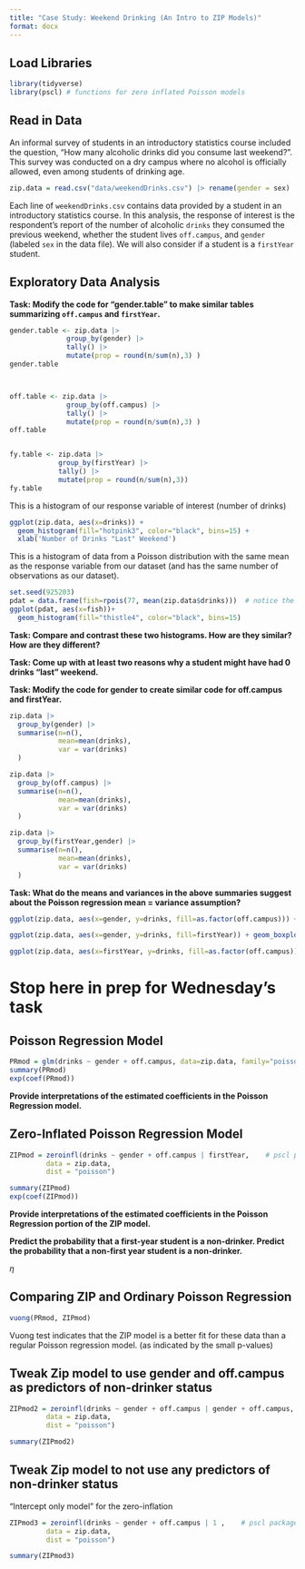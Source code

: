 ```yaml
---
title: "Case Study: Weekend Drinking (An Intro to ZIP Models)"
format: docx
---
```


## Load Libraries

```r
library(tidyverse)
library(pscl) # functions for zero inflated Poisson models
```

## Read in Data

An informal survey of students in an introductory statistics course included the question, "How many alcoholic drinks did you consume last weekend?". This survey was conducted on a dry campus where no alcohol is officially allowed, even among students of drinking age.

```r
zip.data = read.csv("data/weekendDrinks.csv") |> rename(gender = sex)
```

Each line of `weekendDrinks.csv` contains data provided by a student in an introductory statistics course. In this analysis, the response of interest is the respondent's report of the number of alcoholic `drinks` they consumed the previous weekend, whether the student lives `off.campus`, and `gender` (labeled `sex` in the data file). We will also consider if a student is a `firstYear` student.

## Exploratory Data Analysis

**Task: Modify the code for "gender.table" to make similar tables summarizing `off.campus` and `firstYear`.**

```r
gender.table <- zip.data |>
              group_by(gender) |>
              tally() |>
              mutate(prop = round(n/sum(n),3) )
gender.table



off.table <- zip.data |>
              group_by(off.campus) |>
              tally() |>
              mutate(prop = round(n/sum(n),3) )
off.table


fy.table <- zip.data |> 
            group_by(firstYear) |>
            tally() |>  
            mutate(prop = round(n/sum(n),3))
fy.table
```

This is a histogram of our response variable of interest (number of drinks)

```r
ggplot(zip.data, aes(x=drinks)) + 
  geom_histogram(fill="hotpink3", color="black", bins=15) + 
  xlab('Number of Drinks "Last" Weekend') 

```

This is a histogram of data from a Poisson distribution with the same mean as the response variable from our dataset (and has the same number of observations as our dataset).

```r
set.seed(925203)
pdat = data.frame(fish=rpois(77, mean(zip.data$drinks)))  # notice the lame joke here?
ggplot(pdat, aes(x=fish))+
  geom_histogram(fill="thistle4", color="black", bins=15)
```

**Task: Compare and contrast these two histograms. How are they similar? How are they different?**

**Task: Come up with at least two reasons why a student might have had 0 drinks "last" weekend.**

**Task: Modify the code for gender to create similar code for off.campus and firstYear.**

```r
zip.data |>
  group_by(gender) |>
  summarise(n=n(),
            mean=mean(drinks),
            var = var(drinks)
  )

zip.data |>
  group_by(off.campus) |>
  summarise(n=n(),
            mean=mean(drinks),
            var = var(drinks)
  )

zip.data |>
  group_by(firstYear,gender) |>
  summarise(n=n(),
            mean=mean(drinks),
            var = var(drinks)
  )

```

**Task: What do the means and variances in the above summaries suggest about the Poisson regression mean = variance assumption?**

```r
ggplot(zip.data, aes(x=gender, y=drinks, fill=as.factor(off.campus))) + geom_boxplot() + ylab('Number of drinks "last" weekend')

ggplot(zip.data, aes(x=gender, y=drinks, fill=firstYear)) + geom_boxplot() + ylab('Number of drinks "last" weekend')

ggplot(zip.data, aes(x=firstYear, y=drinks, fill=as.factor(off.campus))) + geom_boxplot() + ylab('Number of drinks "last" weekend')
```

# Stop here in prep for Wednesday's task

## Poisson Regression Model

```r
PRmod = glm(drinks ~ gender + off.campus, data=zip.data, family="poisson")
summary(PRmod)
exp(coef(PRmod))
```

**Provide interpretations of the estimated coefficients in the Poisson Regression model.**

## Zero-Inflated Poisson Regression Model

```r
ZIPmod = zeroinfl(drinks ~ gender + off.campus | firstYear,    # pscl package
         data = zip.data,
         dist = "poisson")

summary(ZIPmod)
exp(coef(ZIPmod))
```

**Provide interpretations of the estimated coefficients in the Poisson Regression portion of the ZIP model.**

**Predict the probability that a first-year student is a non-drinker. Predict the probability that a non-first year student is a non-drinker.**

$\eta$

## Comparing ZIP and Ordinary Poisson Regression

```r
vuong(PRmod, ZIPmod)
```

Vuong test indicates that the ZIP model is a better fit for these data than a regular Poisson regression model. (as indicated by the small p-values)


## Tweak Zip model to use gender and off.campus as predictors of non-drinker status

```r
ZIPmod2 = zeroinfl(drinks ~ gender + off.campus | gender + off.campus,    # pscl package
         data = zip.data,
         dist = "poisson")

summary(ZIPmod2)
```
## Tweak Zip model to not use any predictors of non-drinker status

"Intercept only model" for the zero-inflation

```r
ZIPmod3 = zeroinfl(drinks ~ gender + off.campus | 1 ,    # pscl package
         data = zip.data,
         dist = "poisson")

summary(ZIPmod3)
```













